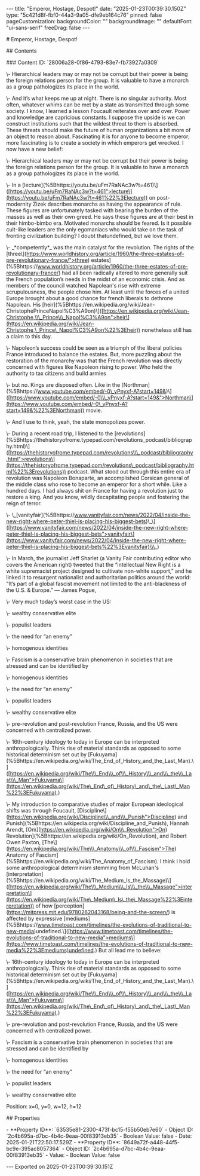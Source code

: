 \-\-\-
title: "Emperor, Hostage, Despot!"
date: "2025-01-23T00:39:30.150Z"
type: "5c421d8f-fbf0-44a3-9a05-dfe9eb164c76"
pinned: false
pageCustomization:
 backgroundColor: ""
 backgroundImage: ""
 defaultFont: "ui-sans-serif"
 freeDrag: false
\-\-\-

\# Emperor, Hostage, Despot!

\## Contents

\### Content ID: \`28006a28-0f86-4793-83e7-fb73927a0309\`

\\- Hierarchical leaders may or may not be corrupt but their power is being the foreign relations person for the group. It is valuable to have a monarch as a group pathologizes its place in the world.

\\- And it’s what keeps me up at night. There is no singular authority. Most often, whatever whims can be met by a state as transmitted through some society. I know, I learned a lesson Foucault reiterates over and over. Power and knowledge are capricious constants. I suppose the upside is we can construct institutions such that the wildest threat to them is absorbed. These threats should make the future of human organizations a bit more of an object to reason about. Fascinating it is for anyone to become emperor; more fascinating is to create a society in which emperors get wrecked. I now have a new belief:

\\- Hierarchical leaders may or may not be corrupt but their power is being the foreign relations person for the group. It is valuable to have a monarch as a group pathologizes its place in the world.

\\- In a \[lecture\](%5Bhttps://youtu.be/uFm7RaNAc3w?t=461)\\\](\[https://youtu.be/uFm7RaNAc3w?t=461">lecture\](https://youtu.be/uFm7RaNAc3w?t=461%22%3Electure)) on post-modernity Zizek describes monarchs as having the appearance of rule. These figures are unfortunately tasked with bearing the burden of the masses as well as their own greed. He says these figures are at their best in their himbo-bimbo era. Motivated monarchs should be feared. Is it possible cult-like leaders are the only egomaniacs who would take on the task of fronting civilization building? I doubt thatundefined, but we love them.

\\- \_\*competently\*\_ was the main catalyst for the revolution. The rights of the \[three\\\](https://www.worldhistory.org/article/1960/the-three-estates-of-pre-revolutionary-france/">three) estates\](%5Bhttps://www.worldhistory.org/article/1960/the-three-estates-of-pre-revolutionary-france/) had all been radically altered to more generally suit the French population’s needs in the midst of an economic crisis. And as members of the council watched Napolean's rise with extreme scrupulousness, the people chose him. At least until the forces of a united Europe brought about a good chance for french liberals to dethrone Napolean. His \[heir\](%5Bhttps://en.wikipedia.org/wiki/Jean-ChristophePrinceNapol%C3%A9on)\\\](\[https://en.wikipedia.org/wiki/Jean-Christophe,\\\_Prince\\\_Napol%C3%A9on">heir\](https://en.wikipedia.org/wiki/Jean-Christophe,\_Prince\_Napol%C3%A9on%22%3Eheir)) nonetheless still has a claim to this day.

\\- Napoleon’s success could be seen as a triumph of the liberal policies France introduced to balance the estates. But, more puzzling about the restoration of the monarchy was that the French revolution was directly concerned with figures like Napoleon rising to power. Who held the authority to tax citizens and build armies

\\- but no. Kings are disposed often. Like in the \[Northman\](%5Bhttps://www.youtube.com/embed/-0\_yPnyxf-A?start=149&)\\\](\[https://www.youtube.com/embed/-0\\\_yPnyxf-A?start=149&">Northman\](https://www.youtube.com/embed/-0\_yPnyxf-A?start=149&%22%3ENorthman)) movie.

\\- And I use to think, yeah, the state monopolizes power.

\\- During a recent road trip, I listened to the \[revolutions\](%5Bhttps://thehistoryofrome.typepad.com/revolutions\_podcast/bibliography.html)\\\](\[https://thehistoryofrome.typepad.com/revolutions\\\_podcast/bibliography.html">revolutions\](https://thehistoryofrome.typepad.com/revolutions\_podcast/bibliography.html%22%3Erevolutions)) podcast. What stood out through this entire era of revolution was Napoleon Bonaparte, an accomplished Corsican general of the middle class who rose to become an emperor for a short while. Like a hundred days. I had always shit on France for having a revolution just to restore a king. And you know, wildly decapitating people and fostering the reign of terror.

\\- \\\_\[vanityfair\](%5Bhttps://www.vanityfair.com/news/2022/04/inside-the-new-right-where-peter-thiel-is-placing-his-biggest-bets)\\\_\\\](\[https://www.vanityfair.com/news/2022/04/inside-the-new-right-where-peter-thiel-is-placing-his-biggest-bets">vanityfair\](https://www.vanityfair.com/news/2022/04/inside-the-new-right-where-peter-thiel-is-placing-his-biggest-bets%22%3Evanityfair)\\\_)

\\- In March, the journalist Jeff Sharlet (a Vanity Fair contributing editor who covers the American right) tweeted that the “intellectual New Right is a white supremacist project designed to cultivate non-white support,” and he linked it to resurgent nationalist and authoritarian politics around the world: “It’s part of a global fascist movement not limited to the anti-blackness of the U.S. & Europe.” — James Pogue,

\\- Very much today’s worst case in the US:

\\- wealthy conservative elite

\\- populist leaders

\\- the need for “an enemy”

\\- homogenous identities

\\- Fascism is a conservative brain phenomenon in societies that are stressed and can be identified by

\\- homogenous identities

\\- the need for “an enemy”

\\- populist leaders

\\- wealthy conservative elite

\\- pre-revolution and post-revolution France, Russia, and the US were concerned with centralized power.

\\- 16th-century ideology to today in Europe can be interpreted anthropologically. Think rise of material standards as opposed to some historical determinism set out by \[Fukuyama\](%5Bhttps://en.wikipedia.org/wiki/The\_End\_of\_History\_and\_the\_Last\_Man).\\\](\[https://en.wikipedia.org/wiki/The\\\_End\\\_of\\\_History\\\_and\\\_the\\\_Last\\\_Man">Fukuyama\](https://en.wikipedia.org/wiki/The\_End\_of\_History\_and\_the\_Last\_Man%22%3EFukuyama).)

\\- My introduction to comparative studies of major European ideological shifts was through Foucault, \[Discipline\\\](https://en.wikipedia.org/wiki/Discipline\\\_and\\\_Punish">Discipline) and Punish\](%5Bhttps://en.wikipedia.org/wiki/Discipline\_and\_Punish), Hannah Arendt, \[On\\\](https://en.wikipedia.org/wiki/On\\\_Revolution">On) Revolution\](%5Bhttps://en.wikipedia.org/wiki/On\_Revolution), and Robert Owen Paxton, \[The\\\](https://en.wikipedia.org/wiki/The\\\_Anatomy\\\_of\\\_Fascism">The) Anatomy of Fascism\](%5Bhttps://en.wikipedia.org/wiki/The\_Anatomy\_of\_Fascism). I think I hold some anthropological determinism stemming from McLuhan's \[interpretation\](%5Bhttps://en.wikipedia.org/wiki/The\_Medium\_Is\_the\_Massage)\\\](\[https://en.wikipedia.org/wiki/The\\\_Medium\\\_Is\\\_the\\\_Massage">interpretation\](https://en.wikipedia.org/wiki/The\_Medium\_Is\_the\_Massage%22%3Einterpretation)) of how \[perception\](https://mitpress.mit.edu/9780262043168/being-and-the-screen/) is affected by expressive \[mediums\](%5Bhttps://www.timetoast.com/timelines/the-evolutions-of-traditional-to-new-media)undefined.\\\](\[https://www.timetoast.com/timelines/the-evolutions-of-traditional-to-new-media">mediums\](https://www.timetoast.com/timelines/the-evolutions-of-traditional-to-new-media%22%3Emediums)undefined.) But all lead me to believe:

\\- 16th-century ideology to today in Europe can be interpreted anthropologically. Think rise of material standards as opposed to some historical determinism set out by \[Fukuyama\](%5Bhttps://en.wikipedia.org/wiki/The\_End\_of\_History\_and\_the\_Last\_Man).\\\](\[https://en.wikipedia.org/wiki/The\\\_End\\\_of\\\_History\\\_and\\\_the\\\_Last\\\_Man">Fukuyama\](https://en.wikipedia.org/wiki/The\_End\_of\_History\_and\_the\_Last\_Man%22%3EFukuyama).)

\\- pre-revolution and post-revolution France, Russia, and the US were concerned with centralized power.

\\- Fascism is a conservative brain phenomenon in societies that are stressed and can be identified by

\\- homogenous identities

\\- the need for “an enemy”

\\- populist leaders

\\- wealthy conservative elite

Position: x=0, y=0, w=12, h=12

\## Properties

\- \*\*Property ID\*\*: \`63535e81-2300-473f-bc15-f55b50eb7e60\`
 \- Object ID: \`2c4b695a-d7bc-4b4c-9eaa-00f83913eb35\`
 \- Boolean Value: false
 \- Date: 2025-01-21T22:50:17.529Z
\- \*\*Property ID\*\*: \`8649a72f-a448-44f5-bc9e-395ac8057364\`
 \- Object ID: \`2c4b695a-d7bc-4b4c-9eaa-00f83913eb35\`
 \- Value:
 \- Boolean Value: false

\-\-\-
Exported on 2025-01-23T00:39:30.151Z